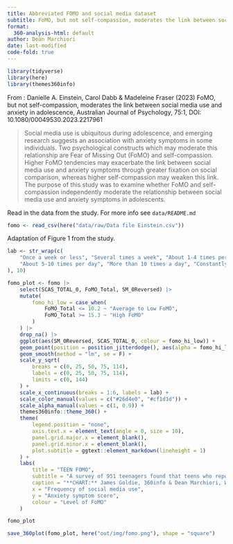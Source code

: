 ```yaml
---
title: Abbreviated FOMO and social media dataset
subtitle: FoMO, but not self-compassion, moderates the link between social media use and anxiety in adolescence.   
format:
  360-analysis-html: default
author: Dean Marchiori
date: last-modified
code-fold: true
---
```


```r
library(tidyverse)
library(here)
library(themes360info)
```

From : Danielle A. Einstein, Carol Dabb & Madeleine Fraser (2023) FoMO, but not self-compassion, moderates the link between social media use and anxiety in adolescence, Australian Journal of Psychology, 75:1, DOI: 10.1080/00049530.2023.2217961  

> Social media use is ubiquitous during adolescence, and emerging research suggests an association with anxiety symptoms in some individuals. Two psychological constructs which may moderate this relationship are Fear of Missing Out (FoMO) and self-compassion. Higher FoMO tendencies may exacerbate the link between social media use and anxiety symptoms through greater fixation on social comparison, whereas higher self-compassion may weaken this link. The purpose of this study was to examine whether FoMO and self-compassion independently moderate the relationship between social media use and anxiety symptoms in adolescents.  

Read in the data from the study. For more info see `data/README.md`

```r
fomo <- read_csv(here("data/raw/Data file Einstein.csv"))
```

Adaptation of Figure 1 from the study.  

```r
lab <- str_wrap(c(
    "Once a week or less", "Several times a week", "About 1-4 times per day",
    "About 5-10 times per day", "More than 10 times a day", "Constantly"
), 10)

fomo_plot <- fomo |>
    select(SCAS_TOTAL_0, FoMO_Total, SM_0Reversed) |>
    mutate(
        fomo_hi_low = case_when(
            FoMO_Total <= 10.2 ~ "Average to Low FoMO",
            FoMO_Total >= 15.3 ~ "High FoMO"
        )
    ) |>
    drop_na() |>
    ggplot(aes(SM_0Reversed, SCAS_TOTAL_0, colour = fomo_hi_low)) +
    geom_point(position = position_jitterdodge(), aes(alpha = fomo_hi_low)) +
    geom_smooth(method = "lm", se = F) +
    scale_y_sqrt(
        breaks = c(0, 25, 50, 75, 114),
        labels = c(0, 25, 50, 75, 114),
        limits = c(0, 144)
    ) +
    scale_x_continuous(breaks = 1:6, labels = lab) +
    scale_color_manual(values = c("#26d4e0", "#cf1d1d")) +
    scale_alpha_manual(values = c(1, 0.9)) +
    themes360info::theme_360() +
    theme(
        legend.position = "none",
        axis.text.x = element_text(angle = 0, size = 10),
        panel.grid.major.x = element_blank(),
        panel.grid.minor.x = element_blank(),
        plot.subtitle = ggtext::element_markdown(lineheight = 1)
    ) +
    labs(
        title = "TEEN FOMO",
        subtitle = "A survey of 951 teenagers found that teens who reported a <span style='color:#cf1d1d'>**high fear of missing out**</span>, or FOMO,<br> also reported increased anxiety as they used social media more. But teens with <span style='color:#26d4e0'>**low to no FOMO**</span><br> reported less anxiety as they used it more.",
        caption = "**CHART:** James Goldie, 360info & Dean Marchiori, Wave Data Labs<br>**DATA:** Einstein et al. (2023) [doi: 10.1080/00049530.2023.2217961]",
        x = "Frequency of social media use",
        y = "Anxiety symptom score",
        colour = "Level of FoMO"
    )

fomo_plot

save_360plot(fomo_plot, here("out/img/fomo.png"), shape = "square")
```
